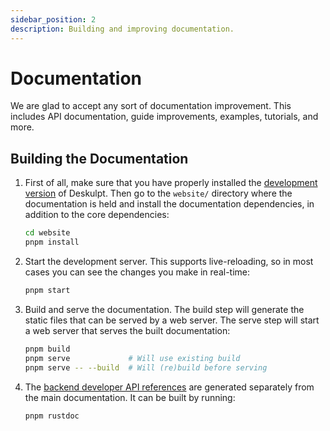 ```yaml
---
sidebar_position: 2
description: Building and improving documentation.
---
```


# Documentation

We are glad to accept any sort of documentation improvement. This includes API
documentation, guide improvements, examples, tutorials, and more.

## Building the Documentation

1. First of all, make sure that you have properly installed the [development version](./contributing-code#building-from-source)
   of Deskulpt. Then go to the `website/` directory where the documentation is held and
   install the documentation dependencies, in addition to the core dependencies:

   ```bash
   cd website
   pnpm install
   ```

2. Start the development server. This supports live-reloading, so in most cases you can
   see the changes you make in real-time:

   ```bash
   pnpm start
   ```

3. Build and serve the documentation. The build step will generate the static files
   that can be served by a web server. The serve step will start a web server that
   serves the built documentation:

   ```bash
   pnpm build
   pnpm serve             # Will use existing build
   pnpm serve -- --build  # Will (re)build before serving
   ```

4. The [backend developer API references](https://csci-shu-410-se-project.github.io/Deskulpt/rustdoc/deskulpt/)
   are generated separately from the main documentation. It can be built by running:

   ```bash
   pnpm rustdoc
   ```
